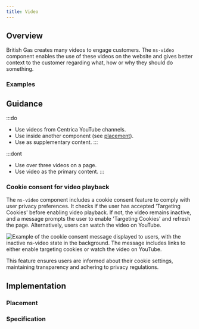 ```yaml
---
title: Video
---
```




## Overview

<CompDetails name={componentName} />

British Gas creates many videos to engage customers. The `ns-video` component enables the use of these videos on the website and gives better context to the customer regarding what, how or why they should do something.

### Examples

<ExampleViewer type="standard" />

## Guidance

:::do
- Use videos from Centrica YouTube channels.
- Use inside another component (see [placement](/components/ns-video#placement)).
- Use as supplementary content.
:::

:::dont
- Use over three videos on a page.
- Use video as the primary content.
:::

### Cookie consent for video playback

The `ns-video` component includes a cookie consent feature to comply with user privacy preferences. It checks if the user has accepted 'Targeting Cookies' before enabling video playback. If not, the video remains inactive, and a message prompts the user to enable 'Targeting Cookies' and refresh the page. Alternatively, users can watch the video on YouTube.

![Example of the cookie consent message displayed to users, with the inactive ns-video state in the background. The message includes links to either enable targeting cookies or watch the video on YouTube.](@assets/components/ns-video/cookieconsent.webp)

This feature ensures users are informed about their cookie settings, maintaining transparency and adhering to privacy regulations.

## Implementation

### Placement

<Placement name={componentName} />

### Specification

<Specification name={componentName} />

